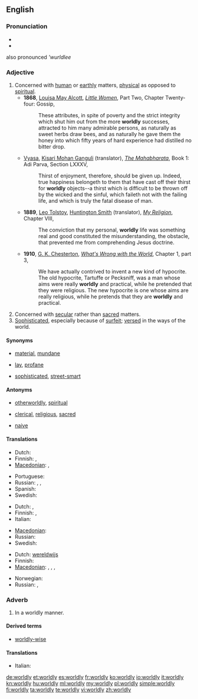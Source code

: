 ==English==

===Pronunciation===
* {{IPA|/ˈwɜː(r)ldli/}}
* {{audio|En-us-worldly.ogg|Audio (US)}}
also pronounced '''wurldlee''

===Adjective===
{{en-adj|worldl|ier|more}}

# Concerned with [[human]] or [[earthly]] matters, [[physical]] as opposed to [[spiritual]].
#* '''1868''', [[w:Louisa May Alcott|Louisa May Alcott]], ''[[s:Little Women/Chapter 24|Little Women]]'', Part Two, Chapter Twenty-four: Gossip,
#*: These attributes, in spite of poverty and the strict integrity which shut him out from the more '''worldly''' successes, attracted to him many admirable persons, as naturally as sweet herbs draw bees, and as naturally he gave them the honey into which fifty years of hard experience had distilled no bitter drop.
#* {{circa|1883-1896}} [[w:Vyasa|Vyasa]], [[w:Kisari Mohan Ganguli|Kisari Mohan Ganguli]] (translator), ''[[s:The Mahabharata/Book 1: Adi Parva/Section LXXXV|The Mahabharata]]'', Book 1: Adi Parva, Section LXXXV,
#*: Thirst of enjoyment, therefore, should be given up. Indeed, true happiness belongeth to them that have cast off their thirst for '''worldly''' objects--a thirst which is difficult to be thrown off by the wicked and the sinful, which faileth not with the failing life, and which is truly the fatal disease of man.
#* '''1889''', [[w:Leo Tolstoy|Leo Tolstoy]], [[w:Huntington Smith|Huntington Smith]] (translator), ''[[s:My Religion/Chapter VIII|My Religion]]'', Chapter VIII,
#*: The conviction that my personal, '''worldly''' life was something real and good constituted the misunderstanding, the obstacle, that prevented me from comprehending Jesus doctrine.
#* '''1910''', [[w:G. K. Chesterton|G. K. Chesterton]], ''[[s:What's Wrong with the World/Chapter1.3|What's Wrong with the World]]'', Chapter 1, part 3,
#*: We have actually contrived to invent a new kind of hypocrite. The old hypocrite, Tartuffe or Pecksniff, was a man whose aims were really '''worldly''' and practical, while he pretended that they were religious. The new hypocrite is one whose aims are really religious, while he pretends that they are '''worldly''' and practical.
# Concerned with [[secular]] rather than [[sacred]] matters.
# [[sophisticated|Sophisticated]], especially because of [[surfeit]]; [[versed]] in the ways of the world.

====Synonyms====
* {{sense|concerned with the human, earthly or physical rather than spiritual}} [[material]], [[mundane]]
* {{sense|concerned with the secular rather than sacred}} [[lay]], [[profane]]
* {{sense|versed in the ways of the world}} [[sophisticated]], [[street-smart]]

====Antonyms====

* {{sense|concerned with the human, earthly or physical rather than spiritual}} [[otherworldly]], [[spiritual]]
* {{sense|concerned with the secular rather than sacred}} [[clerical]], [[religious]], [[sacred]]
* {{sense|versed in the ways of the world}} [[naive]]

====Translations====
{{trans-top|concerned with the human, earthly or physical rather than spiritual}}
* Dutch: {{t-|nl|materieel}}
* Finnish: {{t+|fi|maallinen}}, {{t+|fi|mainen}}
* [[Macedonian]]: {{t|mk|световен|m|tr=svétoven}},  {{t|mk|овоземски|m|tr=ovozémski}}
{{trans-mid}}
* Portuguese: {{t+|pt|mundano}}
* Russian: {{t+|ru|мирской|tr=mirskój}}, {{t+|ru|земной|tr=zemnój}}, {{t+|ru|суетный|tr=sújetnyj}}
* Spanish: {{t|es|mundano}}
* Swedish: {{t|sv|världslig}}
{{trans-bottom}}

{{trans-top|concerned with the secular rather than sacred}}
* Dutch: {{t+|nl|wereldlijk}}, {{t+|nl|seculier}}
* Finnish: {{t+|fi|maallinen}}, {{t-|fi|sekulaarinen}}
* Italian: {{t-|it|mondano}}
{{trans-mid}}
* [[Macedonian]]: {{t|mk|световен|m|tr=svétoven}}
* Russian: {{t+|ru|светский|tr=svétskij}}
* Swedish: {{t|sv|världslig}}
{{trans-bottom}}

{{trans-top|versed in the ways of the world}}
* Dutch: [[wereldwijs]]
* Finnish: {{t+|fi|maallinen}}
* [[Macedonian]]: {{t-|mk|светски|m|tr=svétski}},  {{t|mk|искусен|m|tr=ískusen}},  {{t|mk|ербап|tr=érbap}},  {{t-|mk|способен|m|tr=spósoben}}
{{trans-mid}}
* Norwegian: {{t|no|verdensvant}}
* Russian: {{t+|ru|опытный|tr=ópytnyj}}, {{t+|ru|бывалый|tr=byvályj}}
{{trans-bottom}}

===Adverb===
{{en-adv}}

# In a worldly manner.

====Derived terms====
* [[worldly-wise]]

====Translations====
{{trans-top}}
* Italian: {{t-|it|mondanamente}}
{{trans-mid}}
{{trans-bottom}}

[[de:worldly]]
[[et:worldly]]
[[es:worldly]]
[[fr:worldly]]
[[ko:worldly]]
[[io:worldly]]
[[it:worldly]]
[[kn:worldly]]
[[hu:worldly]]
[[ml:worldly]]
[[my:worldly]]
[[pl:worldly]]
[[simple:worldly]]
[[fi:worldly]]
[[ta:worldly]]
[[te:worldly]]
[[vi:worldly]]
[[zh:worldly]]